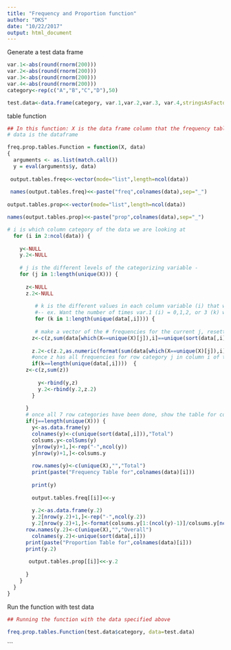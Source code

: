 ```yaml
---
title: "Frequency and Proportion function"
author: "DKS"
date: "10/22/2017"
output: html_document
---
```


Generate a test data frame
```r


var.1<-abs(round(rnorm(200)))
var.2<-abs(round(rnorm(200)))
var.3<-abs(round(rnorm(200)))
var.4<-abs(round(rnorm(200)))
category<-rep(c("A","B","C","D"),50)

test.data<-data.frame(category, var.1,var.2,var.3, var.4,stringsAsFactors = F)

```


table function
```r





## In this function: X is the data frame column that the frequency table will be broken down by
# data is the dataframe

freq.prop.tables.Function = function(X, data)
{
  arguments <- as.list(match.call())
  y = eval(arguments$y, data)
  
 output.tables.freq<<-vector(mode="list",length=ncol(data))
 
 names(output.tables.freq)<<-paste("freq",colnames(data),sep="_")
 
output.tables.prop<<-vector(mode="list",length=ncol(data))

names(output.tables.prop)<<-paste("prop",colnames(data),sep="_")

# i is which column category of the data we are looking at 
  for (i in 2:ncol(data)) {
    
    y<-NULL
    y.2<-NULL
    
    # j is the different levels of the categorizing variable - 
    for (j in 1:length(unique(X))) {
      
      z<-NULL
      z.2<-NULL
      
         # k is the different values in each column variable (i) that we are trying to summmarize.
         #-- ex. Want the number of times var.1 (i) = 0,1,2, or 3 (k) when category= A (j), etc.
         for (k in 1:length(unique(data[,i]))) {
       
         # make a vector of the # frequencies for the current j, resetting with each new j
        z<-c(z,sum(data[which(X==unique(X)[j]),i]==unique(sort(data[,i]))[k],na.rm=T))
        
        z.2<-c(z.2,as.numeric(format(sum(data[which(X==unique(X)[j]),i]==unique(sort(data[,i]))[k],na.rm=T)/sum(X==unique(X)[j],na.rm=T),digits=2)))
        #once z has all frequencies for row category j in column i of the data, rbind the frequencies for the current j with those from the previous j
        if(k==length(unique(data[,i])))  {
      z<-c(z,sum(z))
      
          y<-rbind(y,z)
          y.2<-rbind(y.2,z.2)
        }
        
      }
      # once all 7 row categories have been done, show the table for column i
      if(j==length(unique(X))) {
        y<-as.data.frame(y)
        colnames(y)<-c(unique(sort(data[,i])),"Total")
        colsums.y<-colSums(y)
        y[nrow(y)+1,]<-rep("-",ncol(y))
        y[nrow(y)+1,]<-colsums.y      
        
        row.names(y)<-c(unique(X),"","Total")
        print(paste("Frequency Table for",colnames(data)[i]))
        
        print(y)
        
        output.tables.freq[[i]]<<-y
      
        y.2<-as.data.frame(y.2)
        y.2[nrow(y.2)+1,]<-rep("-",ncol(y.2))
        y.2[nrow(y.2)+1,]<-format(colsums.y[1:(ncol(y)-1)]/colsums.y[ncol(y)],digits=2)
      row.names(y.2)<-c(unique(X),"","Overall")
        colnames(y.2)<-unique(sort(data[,i]))  
      print(paste("Proportion Table for",colnames(data)[i]))
      print(y.2)
      
       output.tables.prop[[i]]<<-y.2  
      
      }
    }
  }
}

```

Run the function with test data
```r

## Running the function with the data specified above

freq.prop.tables.Function(test.data$category, data=test.data)


```

```

